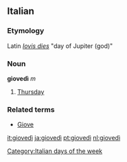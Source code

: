==Italian==
===Etymology===
Latin ''[[Iovis dies]]'' "day of Jupiter (god)"
===Noun===
'''giovedì''' ''m''

# [[Thursday]]

===Related terms===
*[[Giove]]
[[Category:Italian days of the week]]
[[it:giovedì]]
[[ja:giovedì]]
[[pt:giovedì]]
[[nl:giovedì]]